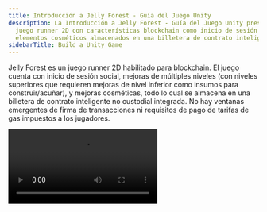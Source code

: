 ```yaml
---
title: Introducción a Jelly Forest - Guía del Juego Unity
description: La Introducción a Jelly Forest - Guía del Juego Unity presenta un
  juego runner 2D con características blockchain como inicio de sesión social, mejoras y
  elementos cosméticos almacenados en una billetera de contrato inteligente.
sidebarTitle: Build a Unity Game
---
```


Jelly Forest es un juego runner 2D habilitado para blockchain. El juego cuenta con inicio de sesión social, mejoras de múltiples niveles (con niveles superiores que requieren mejoras de nivel inferior como insumos para construir/acuñar), y mejoras cosméticas, todo lo cual se almacena en una billetera de contrato inteligente no custodial integrada. No hay ventanas emergentes de firma de transacciones ni requisitos de pago de tarifas de gas impuestos a los jugadores.

<Frame>
  <video controls className="w-full aspect-video" src="https://pub-f048362b915448c9b012a2e03c189024.r2.dev/JellyForest.mp4" />
</Frame>

Descárgalo en Google Play [aquí](https://play.google.com/store/apps/details?id=app.sequence.jelly_forest)!

Aprende [por qué las billeteras de contrato inteligente aquí](/solutions/technical-references/wallet-contracts/why)

Aprende [qué es una billetera integrada aquí](/solutions/wallets/overview#what-are-the-differences-between-these-options)

Esta guía te mostrará cómo construimos Jelly Forest y cómo tú también puedes construir tu propio juego web3 usando [Sequence's Unity SDK](/sdk/unity/overview/)!

## 1. Construir un bucle de juego

El primer paso es construir el bucle básico del juego. ¡No olvides pensar primero en tu estrategia de monetización y cómo usarás los elementos web3!

Para nuestro bucle de juego, compramos el [Infinite Runner Engine](https://assetstore.unity.com/packages/templates/systems/2d-3d-infinite-runner-engine-51328) de la Unity Asset Store. Dentro del asset, encontramos una escena de demostración `JellyForest`, que, con algunos ajustes, pudimos obtener una versión funcional para iOS y Android.

## 2. Integrar el inicio de sesión social y la solución de Billetera Integrada de Sequence

### Configuración

1. [Instalar el SDK de Unity de Sequence usando el Package Manager](/sdk/unity/installation#package-manager---recommended)
2. [Iniciar sesión en la Consola Builder de Sequence](/solutions/builder/getting-started)
3. [Crear un Proyecto para tu Juego en la Consola Builder](/support/builder/project-management)
4. Configurar una [Embedded Wallet en la Consola Builder](/solutions/builder/embedded-wallet#embedded-wallet-in-builder)
5. En tu `SequenceConfig` [objeto scriptable](https://docs.unity3d.com/Manual/class-ScriptableObject.html) que importaste a través del menú Samples en Package Manager durante la [etapa de instalación](/sdk/unity/installation#package-manager---recommended), agrega tus IDs de cliente de Google y Apple que añadiste al Builder así como tu Clave de Configuración bajo `WaaSConfigKey`
   * ¡No olvides poner tus IDs de cliente de Android e iOS bajo sus respectivas plataformas!
6. Agrega tu [Builder API Key de la Consola Builder](/solutions/builder/getting-started#claim-an-api-access-key) bajo `Settings > API Access Keys` - necesitas la `prod` clave

### Inicio de Sesión Social

1. Crea una escena básica donde tus jugadores iniciarán sesión.
   * En nuestro caso, [creamos una nueva escena](https://docs.unity3d.com/Manual/scenes-working-with.html#creating-a-new-scene) y le agregamos una imagen de fondo
2. Crea un `Canvas`, adjunta un `Canvas Scaler` componente y usa el modo de escala UI "Scale with Screen Size". Esto hará que el LoginPanel (y cualquier otro elemento UI bajo este Canvas) se escale automáticamente al cambiar entre objetivos de compilación.
3. Arrastra el `LoginPanel` prefab a tu Jerarquía de Escena bajo el Canvas. Esto se puede encontrar en la ventana de Proyecto bajo `Packages > Sequence Embedded Wallet SDK > SequenceFrontend > Prefabs`.
4. Crea un administrador de UI para llamar `Open` en el `LoginPanel`. Ver [nuestra implementación](https://github.com/0xsequence/sequence-unity-demo/blob/JellyForest/Scripts/UI/LoginScreenUIManager.cs) a continuación:

```csharp
private void Start()
{
    LoginPanel loginPanel = GetComponentInChildren<LoginPanel>();
    if (loginPanel == null)
    {
        Debug.LogError("LoginPanel not found!");
    }
    loginPanel.Open();
}
```

5. Rompe la referencia al `LoginPanel` prefab en la Jerarquía para que puedas editarlo libremente en la vista de escena
   1. Selecciona el `LoginPanel` GameObject en la Jerarquía
   2. Haz clic derecho en el `LoginPanel` GameObject en la Jerarquía
   3. `Prefab > Unpack Completely`
6. Personaliza el LoginPanel para que se ajuste al tema de tu juego

El LoginPanel manejará toda la lógica de inicio de sesión social por ti. Si tienes curiosidad sobre cómo está implementado, puedes revisar el `LoginPage` y `OpenIdAuthenticator` implementaciones.
La autenticación funciona a través del [Open ID Connect Implicit Flow](https://auth0.com/docs/authenticate/login/oidc-conformant-authentication/oidc-adoption-implicit-flow).

### Registrando una Sesión con la API de Sequence

Una vez que el inicio de sesión social está completo, automáticamente harás una solicitud de registro de sesión con las APIs de WaaS (Wallet as a Service) de Sequence. Así es como funciona:

Cuando el inicio de sesión social está completo, el `OpenIdAuthenticator.SignedIn` evento se dispara. Esto inicia el proceso de autorización en `SequenceLogin.ConnectToWaaS`.

### Recuperando la Billetera del Usuario

Para recuperar la billetera, necesitarás suscribirte al evento `SequenceWallet.OnWalletCreated` evento.

```csharp
SequenceWallet.OnWalletCreated += OnWalletCreatedHandler;
public void OnWalletCreatedHandler(SequenceWallet wallet) {
  // Do something
}
```

Recomendamos encarecidamente que importes `SequenceConnector` a través de "Scripts Útiles" bajo Samples en la página del Package Manager para el "Sequence Embedded Wallet SDK". [Por defecto, contiene mucho código inicial útil](https://github.com/0xsequence/sequence-unity/blob/master/Packages/Sequence-Unity/Sequence/Samples~/Scripts/SequenceConnector.cs) y actúa como una interfaz útil para comunicarse con el SDK. Lo usamos bastante [en nuestra integración con JellyForest](https://github.com/0xsequence/sequence-unity-demo/blob/JellyForest/Scripts/SequenceConnector.cs).

En JellyForest, también creamos un [LevelLoader](https://github.com/0xsequence/sequence-unity-demo/blob/JellyForest/Scripts/LevelLoader.cs) MonoBehaviour que carga la siguiente escena cuando el `SequenceWallet.OnWalletCreated` evento es disparado.

```csharp
private void Awake()
{
    SequenceWallet.OnWalletCreated += OnWalletCreated;
}

private void OnWalletCreated(SequenceWallet wallet)
{
    SceneManager.LoadScene("MenuScene");
}
```

Para más información sobre cómo funciona la autenticación en la solución Embedded Wallet de Sequence, por favor consulta nuestra [documentación](/solutions/wallets/embedded-wallet/overview/) y [publicación del blog](https://sequence.xyz/blog/sequence-embedded-wallets).

## 3. Desplegar un Contrato de Coleccionables

Ahora que nuestros jugadores pueden iniciar sesión y obtener una billetera, ¡agreguemos algunos coleccionables!

Recomendamos encarecidamente usar un contrato [ERC1155](https://eips.ethereum.org/EIPS/eip-1155). Son un estándar de token flexible que se adapta bien a los juegos. Puedes desplegar fácilmente nuestra implementación auditada de ERC1155 a través de la Builder Console de esta manera:

<Frame>
  <video controls className="w-full aspect-video" src="/video/builder/03_Contracts.mp4" />
</Frame>

Esto es lo que hicimos para Jelly Forest.

Una vez que hayas desplegado tu contrato inteligente, no olvides [agregar la dirección de tu contrato como Dirección Patrocinada en la página "Patrocinio de Gas"](/solutions/builder/gas-tank#gas-tank-in-builder) en la Builder Console! Esto hará que las tarifas de gas de tus usuarios sean patrocinadas automáticamente usando tus créditos de cómputo cuando interactúen con los contratos inteligentes de tu juego.

## 4. Desplegar un Acuñador Remoto

Por defecto, los contratos ERC1155 desplegados a través de la Builder Console requieren que los llamadores tengan los permisos apropiados para acuñar un token. ¡Aunque esto pueda parecer una molestia a primera vista, es algo bueno! Sin esto, ¡cualquiera podría llamar al método de acuñación en tu contrato y darse a sí mismo infinitos objetos del juego!

Necesitarás desplegar un servidor con una billetera Sequence (u otra) y darle permisos de acuñación en el builder.

### Cómo Lo Hicimos en Jelly Forest

En Jelly Forest, todas las monedas que recolectas durante el juego se acuñan como tokens ERC1155. Así es como lo hicimos:

1. Regístrate en [Cloudflare](https://www.cloudflare.com/) - así es como alojamos el código del servicio de acuñación; siéntete libre de usar cualquier otro método que prefieras
2. Abre la terminal u otra línea de comandos
3. `git clone https://github.com/0xsequence-demos/cloudflare-worker-sequence-relayer.git` luego `cd cloudflare-worker-sequence-relayer`
4. `git checkout permissionedMinter`
5. `pnpm install` - para instalar dependencias
6. Instalar wrangler

```
pnpm install wrangler --save-dev
alias wrangler='./node_modules/.bin/wrangler'
```

e iniciar sesión

```
wrangler login
```

7. Abrir `wrangler.toml`
   1. Dale un nombre a tu servidor cambiando la cadena `name` string
   2. Crea una nueva [billetera EOA](https://ethereum.stackexchange.com/questions/5828/what-is-an-eoa-account) y exporta la clave privada. Cualquier billetera EOA está bien. Metamask puede usarse fácilmente para [configurar una billetera](https://support.metamask.io/hc/en-us/articles/360015489531-Getting-started-with-MetaMask) y [exportar la clave privada](https://support.metamask.io/hc/en-us/articles/360015289632-How-to-export-an-account-s-private-key). ¡Por favor, ten mucho cuidado con la clave privada y no la almacenes en texto plano en tu computadora ni la subas al control de versiones! Configura esto bajo `PKEY`
   3. Configura el `CONTRACT_ADDRESS`
   4. Configura el `PROJECT_ACCESS_KEY` - esta es tu clave API de producción de la Builder Console que obtuviste anteriormente al configurar el `SequenceConfig` objeto scriptable
   5. Configura el `CHAIN_HANDLE` - si no estás seguro de qué es esto, puedes ver el `CHAIN_HANDLE` para cada red respectiva en la página Node Gateway de la Builder Console.
8. `pnpm dev` - esto desplegará el servidor localmente. Deberías ver en qué localhost se ha desplegado en la línea de comandos
9. Abre otra ventana de línea de comandos
10. `curl http://localhost:8787` - sustituye cualquier localhost que te hayan dado. Esto hará ping al servidor.
11. En la línea de comandos donde se está ejecutando el servidor localhost, deberías ver que se ha registrado la dirección de la billetera del acuñador
12. Otorga a esta dirección permisos de acuñación en la Builder Console
    1. Encuentra el contrato bajo `Contracts` y haz clic para abrirlo
    2. Haz clic en `Write Contract`
    3. Expande `grantRole`
    4. Bajo `role` entrar `0x9f2df0fed2c77648de5860a4cc508cd0818c85b8b8a1ab4ceeef8d981c8956a6` - este es el hash Keccak-256 de `MINTER_ROLE`
    5. Bajo `account` pega la dirección de la billetera del acuñador
13. `wrangler deploy` - esto desplegará el código en un [Cloudflare Worker](https://developers.cloudflare.com/workers/) y te dará una URL de acuñación

¡Genial! Ahora, cuando enviamos una solicitud POST a nuestro servidor con un cuerpo [definido en C#](https://github.com/0xsequence/sequence-unity/blob/master/Packages/Sequence-Unity/Sequence/SequenceSDK/Relayer/MintingRequestProver.cs#L103), donde el `proof` es generado por el cliente que envía la solicitud de acuñación. En el SDK de Unity esto está implementado por el [MintingRequestProver](https://github.com/0xsequence/sequence-unity/blob/master/Packages/Sequence-Unity/Sequence/SequenceSDK/Relayer/MintingRequestProver.cs#L27).

## 5. Acuñar Tokens En-juego al Inventario del Jugador

Ahora que tenemos configurado nuestro servidor de acuñación con permisos, necesitamos configurar el lado del cliente (la aplicación Made With Unity) para que podamos comenzar a dar tokens a nuestros jugadores a través del juego. Podemos enviar una solicitud al acuñador con permisos usando el SDK de Unity llamando al método `PermissionedMinter.MintToken`.

En Jelly Forest, mientras el jugador corre a través del nivel recoge muchas monedas, todas estas son tokens ERC1155. Todavía hay algunos desafíos que necesitamos resolver para proporcionar a nuestros jugadores una gran experiencia de usuario.

1. ¿Cómo lees la cadena para saber qué tokens/derechos tiene el usuario en su inventario?
2. Las transacciones de blockchain, aunque rápidas en algunas cadenas como Arbitrum, no son instantáneas. Recoger una moneda (u otro objeto) y luego tener que esperar unos segundos antes de que aparezca en tu inventario en el juego no es, en general, una gran experiencia para el usuario final.
3. A primera vista, podrías estar tentado a enviar una transacción cada vez que un usuario gana un token a través de tu juego. Sin embargo, en la mayoría de los juegos, especialmente juegos como Jelly Forest donde los jugadores recolectan muchas monedas (tokens), esto terminará enviando una gran cantidad de transacciones y te costará una fortuna en [tarifas de gas](https://ethereum.org/en/developers/docs/gas/)!

¡Veamos cómo resolvimos todos estos problemas en Jelly Forest usando el SDK de Unity!

### 1. Leyendo la Cadena

Leer los tokens en la billetera de un usuario determinado es un proceso complicado que se hace mucho más fácil usando el [Sequence's Indexer](/api-references/indexer/overview) que el [SDK de Unity implementa](/sdk/unity/power/read-from-blockchain).

Aquí hay un fragmento de código de Jelly Forest donde usamos el Indexer para leer todos los tokens en la billetera de un jugador desde nuestro contrato ERC1155 del juego.

```csharp
private Dictionary<BigInteger, TokenBalance> _tokenBalances = new Dictionary<BigInteger, TokenBalance>();
private async Task GetTokenBalances(Page page = null)
{
    if (page == null)
    {
        page = new Page();
    }
    GetTokenBalancesReturn balances = await _indexer.GetTokenBalances(new GetTokenBalancesArgs(_userAddress, SequenceConnector.ContractAddress, false, page));
    int uniqueTokens = balances.balances.Length;
    for (int i = 0; i < uniqueTokens; i++)
    {
        _tokenBalances[balances.balances[i].tokenID] = balances.balances[i];
    }
    if (balances.page.more)
    {
        await GetTokenBalances(balances.page);
    }
}
```

### 2. Construyendo un Caché

Dado que las transacciones de blockchain no son instantáneas pero queremos proporcionar a nuestro usuario retroalimentación instantánea, utilizaremos un caché simple en memoria.

Cuando primero recibimos nuestro `SequenceWallet` en Jelly Forest, [SequenceConnector](https://github.com/0xsequence/sequence-unity-demo/blob/JellyForest/Scripts/SequenceConnector.cs), que usamos como nuestra interfaz principal para comunicarnos con el SDK de Sequence en nuestro juego, crea un `Inventory`.

```csharp
private void OnWalletCreated(SequenceWallet wallet)
{
    Wallet = wallet;
    Wallet.OnSendTransactionComplete += OnSendTransactionCompleteHandler;
    Wallet.OnSendTransactionFailed += OnSendTransactionFailedHandler;
    Wallet.OnSignMessageComplete += OnSignMessageCompleteHandler;
    Wallet.OnDeployContractComplete += OnDeployContractCompleteHandler;
    Wallet.OnDeployContractFailed += OnDeployContractFailedHandler;
    Wallet.OnDropSessionComplete += OnDropSessionCompleteHandler;
    Wallet.OnSessionsFound += OnSessionsFoundHandler;

    Inventory = new Inventory(Indexer, Wallet.GetWalletAddress(), ItemCatalogue); // [!code focus]

    _transactionQueuer.Setup(Wallet, Chain);
    _permissionedMinterTransactionQueuer.Setup(Wallet, Chain, "https://sequence-relayer-jelly-forest2.tpin.workers.dev/", ContractAddress);
}
```

El `Inventory` se usa como un caché simple en nuestro juego. Cuando se crea por primera vez, y cuando se solicita, usamos el Indexer para obtener todos los tokens en la billetera de los usuarios. A partir de aquí, cada vez que el usuario gana un token, actualizamos nuestro caché (`Inventory`) y los datos en la cadena.

Lee la `Inventory` [implementación completa aquí](https://github.com/0xsequence/sequence-unity-demo/blob/JellyForest/Scripts/Inventory.cs)

### 3. Usando una Cola de Transacciones

El SDK de Unity de Sequence proporciona un [sistema de cola de transacciones](https://github.com/0xsequence/sequence-unity/blob/master/Packages/Sequence-Unity/Sequence/SequenceSDK/Relayer/TransactionQueuer.cs).

En Jelly Forest, adjuntamos un [PermissionedMinterTransactionQueuer](https://github.com/0xsequence/sequence-unity/blob/master/Packages/Sequence-Unity/Sequence/SequenceSDK/Relayer/PermissionedMinterTransactionQueuer.cs) MonoBehaviour a nuestro `SequenceConnector` GameObject y [obtenemos una referencia a él en Awake](https://github.com/0xsequence/sequence-unity-demo/blob/JellyForest/Scripts/SequenceConnector.cs#L59).

![PermissionedMinterTransactionQueuer](/images/guides/making-of-jelly-forest/TransactionQueuer.png)

Una vez [que esto está configurado](https://github.com/0xsequence/sequence-unity-demo/blob/JellyForest/Scripts/SequenceConnector.cs#L78), todo lo que necesitamos hacer cuando se recoge un token es llamar a "acuñar token".

```csharp
public class CollectibleToken : Coin
{
    protected override void ObjectPicked()
    {
        base.ObjectPicked();
        if (SequenceConnector.Instance == null || SequenceConnector.Instance.Wallet == null)
        {
            Debug.LogWarning("No minting will happen. Make sure SequenceConnector is in the scene and user is logged in.");
            return;
        }
        SequenceConnector.Instance.MintFungibleToken(); // [!code focus]
    }
}
```

Esto actualizará nuestro `Inventory` y añadirá una transacción de acuñación a la `PermissionedMinterTransactionQueuer` cola. El `PermissionedMinterTransactionQueuer` combinará automáticamente las transacciones cuando sea posible para que gastes la menor cantidad de dinero posible en tarifas de gas.

En Jelly Forest, hemos configurado nuestro sistema de cola de transacciones para enviar transacciones cada vez que el jugador tiene un game over, pero no antes de cada 30 segundos.

#### ¿Cómo Determinas Con Qué Frecuencia Enviar Tus Transacciones?

Con nuestro SDK de Unity, esto se convierte más en una cuestión de diseño de juego que cualquier otra cosa.

Nuestro `TransactionQueuers` se puede configurar para enviar transacciones automáticamente cada X segundos, cuando se solicite (mediante llamada a función) pero no antes de cada Y segundos, o cuando se solicite anulando cualquier umbral mínimo de tiempo configurado (Y segundos).

Aquí hay algunas cosas a considerar al determinar cómo configurar tus colas de transacciones:

* Cuanto más frecuentemente envíes transacciones, más tarifas de gas pagarás. Por supuesto, la blockchain compatible con EVM que selecciones influirá enormemente en el número y la complejidad de las transacciones que puedes enviar antes de que los costos se vuelvan prohibitivos.
* Cuanto menos frecuentemente envíes transacciones, más desincronizado estará el estado de tu juego (caché) con la información en la cadena. Si una transacción fallara, necesitarás una forma de recuperarte de esto sin perjudicar la experiencia de juego de tus jugadores.

Como ejemplo de Jelly Forest: sentimos que las transacciones de las Tiendas eran de alta importancia para el usuario final. No queríamos arriesgarnos a que un usuario pensara que tenía una mejora/sombrero y luego que la transacción fallara y necesitara revocar la mejora/sombrero o acuñar uno extra que el jugador podría no haber ganado legítimamente. Así que, hicimos que el usuario espere en las páginas de la Tienda hasta que la transacción de compra (y todas las otras transacciones en los TransactionQueuers) hayan tenido éxito.

```csharp
public async Task Buy()
{
    if (Status != ItemStatus.Available)
    {
        return;
    }

    if (SequenceConnector.Instance == null)
    {
        string error = "SequenceConnector not found. User has not logged in";
        Debug.LogError($"Failed to purchase shop item: {error}");
        OnFailedToPurchaseShopItem?.Invoke($"Failed to purchase shop item: {error}");
        return;

    SequenceConnector.Instance.AddToTransactionQueue(new PurchaseShopItemQueueableTransaction(this));
    TransactionReturn result = await SequenceConnector.Instance.SubmitQueuedTransactions(true, false); // [!code hl]
    if (result is SuccessfulTransactionReturn successfulTransactionReturn)
    {
        BurnTokensFromInventory();
        MintTokenInInventory()
        if (string.IsNullOrWhiteSpace(successfulTransactionReturn.txHash))
        {
            GetTransactionReceipt(successfulTransactionReturn);
        }
    }
    else if (result is FailedTransactionReturn failed)
    {
        string error = $"Transaction failed: {failed.error}";
        Debug.LogError(error);
        OnFailedToPurchaseShopItem?.Invoke($"Failed to purchase shop item: {error}");
    }
    else
    {
        throw new Exception("Unexpected transaction result type");
    }
}
```

## 6. Quemar Tokens del Juego a Cambio de Otros

En Jelly Forest, puedes comprar potenciadores y cosméticos quemando monedas y (a veces) potenciadores de nivel inferior.

Para habilitar y hacer cumplir este mecanismo, implementamos un simple [BurnToMint smart contract](https://polygonscan.com/address/0x80329e7f4F006E3178Db369425329759157B5a2a#code). Este contrato te permite especificar requisitos de acuñación (ids de tokens requeridos y cantidades asociadas) para un id de token dado. Cuando recibe un lote de tokens ERC1155 y el remitente especifica el id del token que quieren acuñar en el `data` parámetro, el contrato verificará si recibió la cantidad requerida de cada id de token; si esto pasa, el contrato quema los tokens y acuña el id de token solicitado para el remitente (usuario); de lo contrario, la transacción falla y se revierte.

Le hemos dado a este contrato permisos de acuñación para nuestro contrato de juego en la Builder Console:

1. Encuentra el contrato bajo `Contracts` y haz clic para abrirlo
2. Haz clic en `Write Contract`
3. Expande `grantRole`
4. Bajo `role` ingresa `0x9f2df0fed2c77648de5860a4cc508cd0818c85b8b8a1ab4ceeef8d981c8956a6` - este es el hash Keccak-256 de `MINTER_ROLE`
5. Bajo `account` pega la dirección de la billetera del acuñador

:::danger
Advertencia: el `BurnToMint` contrato inteligente compartido arriba no ha sido auditado por un tercero. ¡Reutilizar con precaución!
:::

Cuando un usuario compra una mejora o cosmético de la tienda, enviamos una transacción al `BurnToMint` contrato inteligente agregando una [PurchaseShopItemQueueableTransaction](https://github.com/0xsequence/sequence-unity-demo/blob/JellyForest/Scripts/Items/ShopItem.cs#L109) a nuestro [SequenceWalletTransactionQueuer](https://github.com/0xsequence/sequence-unity/blob/master/Packages/Sequence-Unity/Sequence/SequenceSDK/Relayer/SequenceWalletTransactionQueuer.cs) en nuestro `SequenceConnector`.

```csharp
SequenceConnector.Instance.AddToTransactionQueue(new PurchaseShopItemQueueableTransaction(this));
```

## 7. Construyendo las Páginas de la Tienda y Estableciendo los Requisitos de Acuñación

Al construir las Páginas de la Tienda y establecer los precios/requisitos de acuñación para las diferentes mejoras y sombreros en Jelly Forest, optamos por definir [ShopItems](https://github.com/0xsequence/sequence-unity-demo/blob/JellyForest/Scripts/Items/ShopItem.cs) usando [Scriptable Objects](https://docs.unity3d.com/Manual/class-ScriptableObject.html) porque son fáciles de ajustar y visualizar ya que pueden ser serializados en el Inspector. Estos objetos scriptables también son la forma en que definimos qué es cada [Item](https://github.com/0xsequence/sequence-unity-demo/blob/JellyForest/Scripts/Items/Item.cs) y los asociamos con un id de token.

Sin embargo, rápidamente se volvió una molestia (sin mencionar una posible fuente de errores) mantener los requisitos de acuñación definidos en los Scriptable Objects sincronizados con los requisitos de acuñación definidos en nuestro `BurnToMint` contrato en la cadena.

Creamos una [extensión del editor](https://learn.unity.com/tutorial/editor-scripting) para nuestros `ShopItem` objetos scriptables agregando un botón que, cuando se presiona, verificará si los requisitos de acuñación definidos en la cadena coinciden con lo definido en el objeto scriptable; si difieren, enviará una transacción para actualizar los requisitos de acuñación en el `BurnToMint` contrato en la cadena para que coincida con el objeto scriptable. La transacción se envía a través de una billetera EOA creada a partir de una clave privada almacenada como una variable de entorno en una de las máquinas de nuestros desarrolladores. Esta billetera EOA es el [owner](https://docs.openzeppelin.com/contracts/2.x/access-control#ownership-and-ownable) de este contrato.

De hecho, nuestras Páginas de la Tienda consultan al contrato inteligente cada 60 segundos (y cada vez que se abren) para detectar cambios en los requisitos de acuñación, actualizando su interfaz de usuario en consecuencia. ¡Esto nos permite hacer parches en vivo a la economía de nuestro juego sin requerir una actualización!

Haz clic en el video a continuación

<Frame>
  <video controls className="w-full aspect-video" src="https://pub-f048362b915448c9b012a2e03c189024.r2.dev/ShopItemExtension.mp4" />
</Frame>

Ver la [implementación de ShopItemEditorExtension aquí](https://github.com/0xsequence/sequence-unity-demo/blob/JellyForest/Scripts/Editor/ShopItemEditorExtension.cs).

# 8. Aprovechar los Objetos Comprados en el Juego

Muy bien, nuestros jugadores pueden iniciar sesión, obtener una billetera, ganar tokens y comprar cosas con sus tokens. Lo único que falta es darles a tus jugadores una razón para querer comprar cosas en primer lugar. En otras palabras, ¡es hora de usar tu magia de desarrollador de juegos y crear algunos potenciadores y cosméticos increíbles!

Todo lo que tienes que hacer para incorporar tus tokens en tu juego es verificar si el usuario posee suficientes del ID de token dado y aplicar el efecto del token.

En Jelly Forest, definimos diferentes [PowerUpTypes](https://github.com/0xsequence/sequence-unity-demo/blob/JellyForest/Scripts/Items/ItemCatalogue.cs#L13) y asignamos cada `Item` un `PowerUpType` y nivel. Luego [consultamos nuestro `Inventory` para encontrar el mejor potenciador de cada tipo](https://github.com/0xsequence/sequence-unity-demo/blob/JellyForest/Scripts/Inventory.cs#L138) que posee el jugador.
